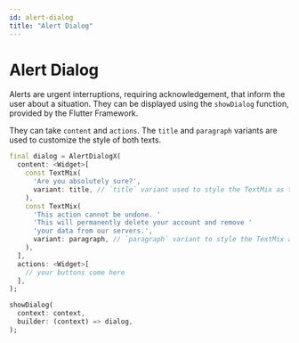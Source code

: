 ```yaml
---
id: alert-dialog
title: "Alert Dialog"
---
```


# Alert Dialog

Alerts are urgent interruptions, requiring acknowledgement, that inform the user about a 
situation. They can be displayed using the `showDialog` function, provided by the Flutter
Framework.

They can take `content` and `actions`. The `title` and `paragraph` variants are used to
customize the style of both texts.

```dart
final dialog = AlertDialogX(
  content: <Widget>[
    const TextMix(
      'Are you absolutely sure?', 
      variant: title, // `title` variant used to style the TextMix as title
    ),
    const TextMix(
      'This action cannot be undone. '
      'This will permanently delete your account and remove '
      'your data from our servers.',
      variant: paragraph, // `paragraph` variant to style the TextMix as 
    ),
  ],
  actions: <Widget>[
    // your buttons come here
  ],
);

showDialog(
  context: context,
  builder: (context) => dialog,
);
```
